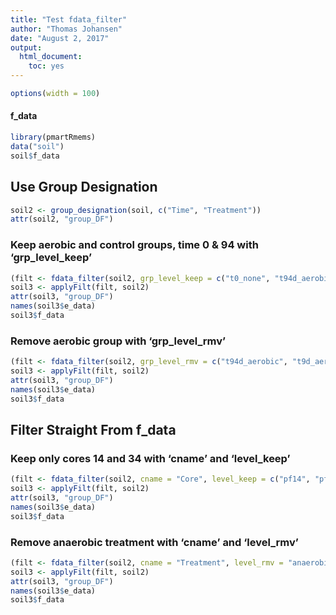 ```yaml
---
title: "Test fdata_filter"
author: "Thomas Johansen"
date: "August 2, 2017"
output: 
  html_document: 
    toc: yes
---
```


```r
options(width = 100)
```

#### f_data
```r
library(pmartRmems)
data("soil")
soil$f_data
```

## Use Group Designation
```r
soil2 <- group_designation(soil, c("Time", "Treatment"))
attr(soil2, "group_DF")
```

### Keep aerobic and control groups, time 0 & 94 with 'grp_level_keep'
```r
(filt <- fdata_filter(soil2, grp_level_keep = c("t0_none", "t94d_aerobic")))
soil3 <- applyFilt(filt, soil2)
attr(soil3, "group_DF")
names(soil3$e_data)
soil3$f_data
```

### Remove aerobic group with 'grp_level_rmv'
```r
(filt <- fdata_filter(soil2, grp_level_rmv = c("t94d_aerobic", "t9d_aerobic")))
soil3 <- applyFilt(filt, soil2)
attr(soil3, "group_DF")
names(soil3$e_data)
soil3$f_data
```

## Filter Straight From f_data
### Keep only cores 14 and 34 with 'cname' and 'level_keep'
```r
(filt <- fdata_filter(soil2, cname = "Core", level_keep = c("pf14", "pf34")))
soil3 <- applyFilt(filt, soil2)
attr(soil3, "group_DF")
names(soil3$e_data)
soil3$f_data
```

### Remove anaerobic treatment with 'cname' and 'level_rmv'
```r
(filt <- fdata_filter(soil2, cname = "Treatment", level_rmv = "anaerobic"))
soil3 <- applyFilt(filt, soil2)
attr(soil3, "group_DF")
names(soil3$e_data)
soil3$f_data
```
